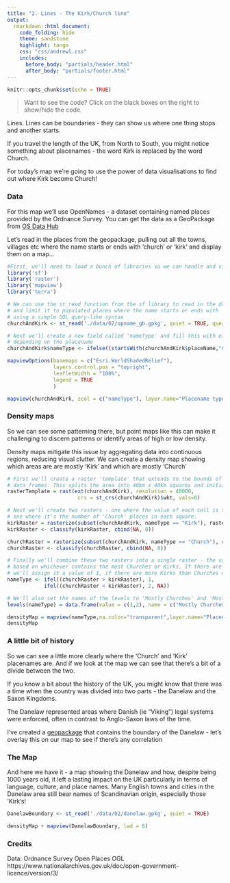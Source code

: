 ```yaml
---
title: "2. Lines - The Kirk/Church line"
output:
  rmarkdown::html_document:
    code_folding: hide
    theme: sandstone   
    highlight: tango
    css: "css/andrewl.css"
    includes:
      before_body: "partials/header.html"
      after_body: "partials/footer.html"
---
```

```r
knitr::opts_chunk$set(echo = TRUE)
```

> Want to see the code? Click on the black boxes on the right to show/hide the code. 
 

Lines. Lines can be boundaries - they can show us where one thing stops and another
starts. 

If you travel the length of the UK, from North to South, you might notice
something about placenames - the word Kirk is replaced by the word Church.

For today's map we're going to use the power of data visualisations to find out
where Kirk become Church!

### Data

For this map we'll use OpenNames - a dataset containing named places provided by
the Ordnance Survey. You can get the data as a GeoPackage from [OS Data Hub](https://osdatahub.os.uk/downloads/open/OpenNames)

Let's read in the places from the geopackage, pulling out all the towns, villages
etc where the name starts or ends with 'church' or 'kirk' and display them on
a map...

```r
#First, we'll need to load a bunch of libraries so we can handle and view geospatial data
library('sf')
library('raster')
library('mapview')
library('terra')

# We can use the st_read function from the sf library to read in the data from the geopackage
# and limit it to populated places where the name starts or ends with 'church' or 'kirk'
# using a simple SQL query-like syntax
churchAndKirk <- st_read('./data/02/opname_gb.gpkg', quiet = TRUE, query='SELECT geometry, name1 as placeName from named_place where type = "populatedPlace" and (name1 like "kirk%" or name1 like "%kirk" or name1 like "church%" or name1 like "%church")')

# Next we'll create a new field called 'nameType' and fill this with either 'Church' or 'Kirk'
# depending on the placename
churchAndKirk$nameType <- ifelse((startsWith(churchAndKirk$placeName,"Church") | endsWith(churchAndKirk$placeName,"hurch")), "Church", "Kirk")

mapviewOptions(basemaps = c("Esri.WorldShadedRelief"),
               layers.control.pos = "topright",
               leafletWidth = "100%",
               legend = TRUE
               )

mapview(churchAndKirk, zcol = c("nameType"), layer.name="Placename type", label = "placeName") 
```


### Density maps

So we can see some patterning there, but point maps like this can make it
challenging to discern patterns or identify areas of high or low density. 

Density maps mitigate this issue by aggregating data into continuous regions,
reducing visual clutter. We can create a density map showing which areas are
are mostly 'Kirk' and which are mostly 'Church'
```r
# First we'll create a raster 'template' that extends to the bounds of our churchAndKirk
# data frames. This splits the area into 40km x 40km squares and initialises it with zeros.
rasterTemplate = rast(ext(churchAndKirk), resolution = 40000,
                       crs = st_crs(churchAndKirk)$wkt, vals=0)

# Next we'll create two rasters - one where the value of each cell is the number of 'Kirk' places,
# one where it's the number of 'Church' places in each square.
kirkRaster = rasterize(subset(churchAndKirk, nameType == "Kirk"), rasterTemplate, fun="length")
kirkRaster <- classify(kirkRaster, cbind(NA, 0))

churchRaster = rasterize(subset(churchAndKirk, nameType == "Church"), rasterTemplate, fun="length")
churchRaster <- classify(churchRaster, cbind(NA, 0))

# Finally we'll combine these two rasters into a single raster - the value of each cell will be
# based on whichever contains the most Churches or Kirks. If there are more Churches than Kirks
# we'll assign it a value of 1, if there are more Kirks than Churches we'll assign it a value of 2.
nameType <- ifel((churchRaster > kirkRaster), 1,
            ifel((churchRaster < kirkRaster), 2, NA))

# We'll also set the names of the levels to 'Mostly Churches' and 'Mostly Kirks'
levels(nameType) = data.frame(value = c(1,2), name = c("Mostly Churches", "Mostly Kirks"))

densityMap = mapview(nameType,na.color="transparent",layer.name="Placenames")
densityMap
```

### A little bit of history

So we can see a little more clearly where the 'Church' and 'Kirk' placenames are. And if 
we look at the map we can see that there's a bit of a divide between the two.

If you know a bit about the history of the UK, you might know that there was a time when
the country was divided into two parts - the Danelaw and the Saxon Kingdoms.

The Danelaw represented areas where Danish (ie "Viking") legal systems were enforced, often
in contrast to Anglo-Saxon laws of the time.

I've created a [geopackage](https://github.com/andrewl/danelaw) that contains the 
boundary of the Danelaw - let's overlay this on our map to see if there's any correlation


### The Map

And here we have it - a map showing the Danelaw and how, despite being 1000 years old, it left a
lasting impact on the UK particularly in terms of language, culture, and place names. Many
English towns and cities in the Danelaw area still bear names of Scandinavian origin, especially
those 'Kirk's!

```r
DanelawBoundary <- st_read('./data/02/danelaw.gpkg', quiet = TRUE)

densityMap + mapview(DanelawBoundary, lwd = 6)
```

### Credits

Data: Ordnance Survey Open Places OGL https://www.nationalarchives.gov.uk/doc/open-government-licence/version/3/
